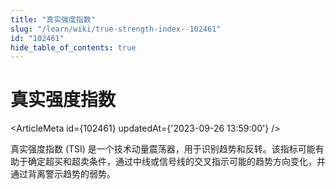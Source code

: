 ```yaml
---
title: "真实强度指数"
slug: "/learn/wiki/true-strength-index--102461"
id: "102461"
hide_table_of_contents: true
---
```



# 真实强度指数

<ArticleMeta id={102461} updatedAt={'2023-09-26 13:59:00'} />
<div className='border-solid border-b border-t-0 my-4 border-[var(--ifm-color-gray-300)]' />

真实强度指数 (TSI) 是一个技术动量震荡器，用于识别趋势和反转。该指标可能有助于确定超买和超卖条件，通过中线或信号线的交叉指示可能的趋势方向变化，并通过背离警示趋势的弱势。
